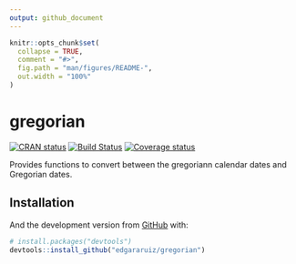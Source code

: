 ```yaml
---
output: github_document
---
```


<!-- README.md is generated from README.Rmd. Please edit that file -->

```r
knitr::opts_chunk$set(
  collapse = TRUE,
  comment = "#>",
  fig.path = "man/figures/README-",
  out.width = "100%"
)
```
# gregorian

<!-- badges: start -->
[![CRAN status](https://www.r-pkg.org/badges/version/gregorian)](https://cran.r-project.org/package=gregorian)
[![Build Status](https://travis-ci.org/edgararuiz/gregorian.svg?branch=master)](https://travis-ci.org/edgararuiz/gregorian)
[![Coverage status](https://codecov.io/gh/edgararuiz/gregorian/branch/master/graph/badge.svg)](https://codecov.io/github/edgararuiz/gregorian?branch=master)
<!-- badges: end -->

Provides functions to convert between the gregoriann calendar dates and Gregorian dates.

## Installation

And the development version from [GitHub](https://github.com/) with:

``` r
# install.packages("devtools")
devtools::install_github("edgararuiz/gregorian")
```
